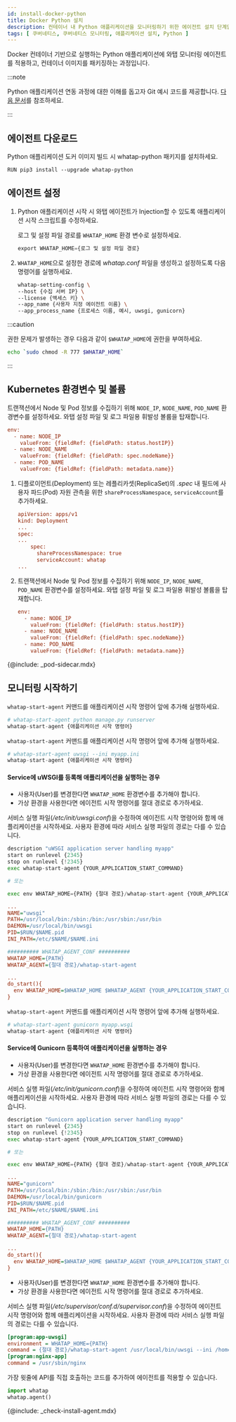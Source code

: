 ```yaml
---
id: install-docker-python
title: Docker Python 설치
description: 컨테이너 내 Python 애플리케이션을 모니터링하기 위한 에이전트 설치 단계입니다.
tags: [ 쿠버네티스, 쿠버네티스 모니터링, 애플리케이션 설치, Python ]
---
```



Docker 컨테이너 기반으로 실행하는 Python 애플리케이션에 와탭 모니터링 에이전트를 적용하고, 컨테이너 이미지를 패키징하는 과정입니다.

:::note 

Python 애플리케이션 연동 과정에 대한 이해를 돕고자 Git 예시 코드를 제공합니다. [다음 문서](https://github.com/whatap/kuber-apm-boilerplate/tree/main/python/fastapi)를 참조하세요.

:::

## 에이전트 다운로드

Python 애플리케이션 도커 이미지 빌드 시 whatap-python 패키지를 설치하세요.

```docker title='python ver 3.7'
RUN pip3 install --upgrade whatap-python
```

## 에이전트 설정

1. Python 애플리케이션 시작 시 와탭 에이전트가 Injection할 수 있도록 애플리케이션 시작 스크립트를 수정하세요. 

    로그 및 설정 파일 경로를 `WHATAP_HOME` 환경 변수로 설정하세요.

    ```python
    export WHATAP_HOME={로그 및 설정 파일 경로}
    ```

1. `WHATAP_HOME`으로 설정한 경로에 *whatap.conf* 파일을 생성하고 설정하도록 다음 명령어를 실행하세요.

    ```bash
    whatap-setting-config \
    --host {수집 서버 IP} \
    --license {액세스 키} \
    --app_name {사용자 지정 에이전트 이름} \
    --app_process_name {프로세스 이름, 예시, uwsgi, gunicorn}
    ```

:::caution

권한 문제가 발생하는 경우 다음과 같이 `$WHATAP_HOME`에 권한을 부여하세요.

```bash
echo `sudo chmod -R 777 $WHATAP_HOME`
```

:::

## Kubernetes 환경변수 및 볼륨

<Tabs>
<TabItem value='basic' label='기본' default>

트랜잭션에서 Node 및 Pod 정보를 수집하기 위해 `NODE_IP`, `NODE_NAME`, `POD_NAME` 환경변수를 설정하세요. 와탭 설정 파일 및 로그 파일용 휘발성 볼륨을 탑재합니다.

```ini
env:
  - name: NODE_IP
    valueFrom: {fieldRef: {fieldPath: status.hostIP}}
  - name: NODE_NAME
    valueFrom: {fieldRef: {fieldPath: spec.nodeName}}
  - name: POD_NAME
    valueFrom: {fieldRef: {fieldPath: metadata.name}}
```
</TabItem>
<TabItem value='eksfragate' label='EKS Fargate(지원 예정)'>

1. 디플로이먼트(Deployment) 또는 레플리카셋(ReplicaSet)의 *.spec* 내 필드에 사용자 파드(Pod) 자원 관측을 위한 `shareProcessNamespace`, `serviceAccount`를 추가하세요.

    ```ini
    apiVersion: apps/v1
    kind: Deployment
    ...
    spec:
    ...
        spec:
          shareProcessNamespace: true
          serviceAccount: whatap
    ...
    ```

1. 트랜잭션에서 Node 및 Pod 정보를 수집하기 위해 `NODE_IP`, `NODE_NAME`, `POD_NAME` 환경변수를 설정하세요. 와탭 설정 파일 및 로그 파일용 휘발성 볼륨을 탑재합니다.

    ```ini
    env:
      - name: NODE_IP
        valueFrom: {fieldRef: {fieldPath: status.hostIP}}
      - name: NODE_NAME
        valueFrom: {fieldRef: {fieldPath: spec.nodeName}}
      - name: POD_NAME
        valueFrom: {fieldRef: {fieldPath: metadata.name}}
    ```

{@include: _pod-sidecar.mdx}

</TabItem>
</Tabs>

## 모니터링 시작하기

<Tabs>
<TabItem value='command' label='Command' default>

`whatap-start-agent` 커맨드를 애플리케이션 시작 명령어 앞에 추가해 실행하세요.

```python
# whatap-start-agent python manage.py runserver
whatap-start-agent {애플리케이션 시작 명령어}
```

</TabItem>
<TabItem value='uwsgi' label='uWSGI'>

`whatap-start-agent` 커맨드를 애플리케이션 시작 명령어 앞에 추가해 실행하세요.

```python
# whatap-start-agent uwsgi --ini myapp.ini
whatap-start-agent {애플리케이션 시작 명령어}
```

#### Service에 uWSGI를 등록해 애플리케이션을 실행하는 경우

* 사용자(User)를 변경한다면 `WHATAP_HOME` 환경변수를 추가해야 합니다.
* 가상 환경을 사용한다면 에이전트 시작 명령어를 절대 경로로 추가하세요.

서비스 실행 파일(*/etc/init/uwsgi.conf*)을 수정하여 에이전트 시작 명령어와 함께 애플리케이션을 시작하세요. 사용자 환경에 따라 서비스 실행 파일의 경로는 다를 수 있습니다.

```python title='/etc/init.d/uwsgi'
description "uWSGI application server handling myapp"
start on runlevel {2345}
stop on runlevel {!2345}
exec whatap-start-agent {YOUR_APPLICATION_START_COMMAND}

# 또는

exec env WHATAP_HOME={PATH} {절대 경로}/whatap-start-agent {YOUR_APPLICATION_START_COMMAND}
```

```ini title='/etc/init/uwsgi.conf'
...
NAME="uwsgi"
PATH=/usr/local/bin:/sbin:/bin:/usr/sbin:/usr/bin
DAEMON=/usr/local/bin/uwsgi
PID=$RUN/$NAME.pid
INI_PATH=/etc/$NAME/$NAME.ini

########## WHATAP_AGENT_CONF ##########
WHATAP_HOME={PATH}
WHATAP_AGENT={절대 경로}/whatap-start-agent

...
do_start(){
  env WHATAP_HOME=$WHATAP_HOME $WHATAP_AGENT {YOUR_APPLICATION_START_COMMAND}
}
```

</TabItem>

<TabItem value='gunicorn' label='Gunicorn'>

`whatap-start-agent` 커맨드를 애플리케이션 시작 명령어 앞에 추가해 실행하세요.

```python
# whatap-start-agent gunicorn myapp.wsgi
whatap-start-agent {애플리케이션 시작 명령어}
```

#### Service에 Gunicorn 등록하여 애플리케이션을 실행하는 경우

* 사용자(User)를 변경한다면 `WHATAP_HOME` 환경변수를 추가해야 합니다.
* 가상 환경을 사용한다면 에이전트 시작 명령어를 절대 경로로 추가하세요.

서비스 실행 파일(*/etc/init/gunicorn.conf*)을 수정하여 에이전트 시작 명령어와 함께 애플리케이션을 시작하세요. 사용자 환경에 따라 서비스 실행 파일의 경로는 다를 수 있습니다.

```python title='/etc/init.d/gunicorn'
description "Gunicorn application server handling myapp"
start on runlevel {2345}
stop on runlevel {!2345}
exec whatap-start-agent {YOUR_APPLICATION_START_COMMAND}

# 또는

exec env WHATAP_HOME={PATH} {절대 경로}/whatap-start-agent {YOUR_APPLICATION_START_COMMAND}
```

```ini title='/etc/init/gunicorn.conf'
...
NAME="gunicorn"
PATH=/usr/local/bin:/sbin:/bin:/usr/sbin:/usr/bin
DAEMON=/usr/local/bin/gunicorn
PID=$RUN/$NAME.pid
INI_PATH=/etc/$NAME/$NAME.ini

########## WHATAP_AGENT_CONF ##########
WHATAP_HOME={PATH}
WHATAP_AGENT={절대 경로}/whatap-start-agent

...
do_start(){
  env WHATAP_HOME=$WHATAP_HOME $WHATAP_AGENT {YOUR_APPLICATION_START_COMMAND}
}
```

</TabItem>
<TabItem value='supervisor' label='Supervisor'>

* 사용자(User)를 변경한다면 `WHATAP_HOME` 환경변수를 추가해야 합니다.
* 가상 환경을 사용한다면 에이전트 시작 명령어를 절대 경로로 추가하세요.

서비스 실행 파일(*/etc/supervisor/conf.d/supervisor.conf*)을 수정하여 에이전트 시작 명령어와 함께 애플리케이션을 시작하세요. 사용자 환경에 따라 서비스 실행 파일의 경로는 다를 수 있습니다.

```ini title='supervisor.conf'
[program:app-uwsgi]
environment = WHATAP_HOME={PATH}
command = {절대 경로}/whatap-start-agent /usr/local/bin/uwsgi --ini /home/blog/backend/config/uwsgi.ini
[program:nginx-app]
command = /usr/sbin/nginx
```

</TabItem>
<TabItem value='code' label='Code'>

가장 윗줄에 API를 직접 호출하는 코드를 추가하여 에이전트를 적용할 수 있습니다.

```python
import whatap
whatap.agent()
```

</TabItem>
</Tabs>

{@include: _check-install-agent.mdx}
 